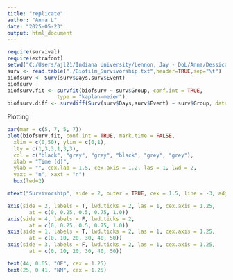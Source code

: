 ```yaml
---
title: "replicate"
author: "Anna L"
date: "2025-05-23"
output: html_document
---
```


```r
require(survival)
require(extrafont)
setwd("C:/Users/ajl21/Indiana University/Lennon, Jay - DoL/Anna/Dessication_assay/Survivorship")
surv <- read.table("./Biofilm_Survivorship.txt",header=TRUE,sep="\t")
biofsurv <- Surv(surv$Days,surv$Event)
biofsurv
biofsurv.fit <- survfit(biofsurv ~ surv$Group, conf.int = TRUE, 
                type = "kaplan-meier")
biofsurv.diff <- survdiff(Surv(surv$Days,surv$Event) ~ surv$Group, data = surv)
```

Plotting
```r

par(mar = c(5, 7, 5, 7))
plot(biofsurv.fit, conf.int = TRUE, mark.time = FALSE,
  xlim = c(0,50), ylim = c(0,1),
  lty = c(1,3,3,1,3,3),
  col = c("black", "grey", "grey", "black", "grey", "grey"),
  xlab = "Time (d)",
  ylab = "", cex.lab = 1.5, cex.axis = 1.2, las = 1, lwd = 2,
  yaxt = "n", xaxt = "n")
  box(lwd=2)

mtext("Survivorship", side = 2, outer = TRUE, cex = 1.5, line = -3, adj = 0.5)

axis(side = 2, labels = T, lwd.ticks = 2, las = 1, cex.axis = 1.25, 
       at = c(0, 0.25, 0.5, 0.75, 1.0))
axis(side = 4, labels = F, lwd.ticks = 2, 
       at = c(0, 0.25, 0.5, 0.75, 1.0))
axis(side = 1, labels = T, lwd.ticks = 2, las = 1, cex.axis = 1.25, 
       at = c(0, 10, 20, 30, 40, 50))
axis(side = 3, labels = F, lwd.ticks = 2, las = 1, cex.axis = 1.25, 
       at = c(0, 10, 20, 30, 40, 50))

text(44, 0.65, "OE", cex = 1.25)
text(25, 0.41, "NM", cex = 1.25)
```